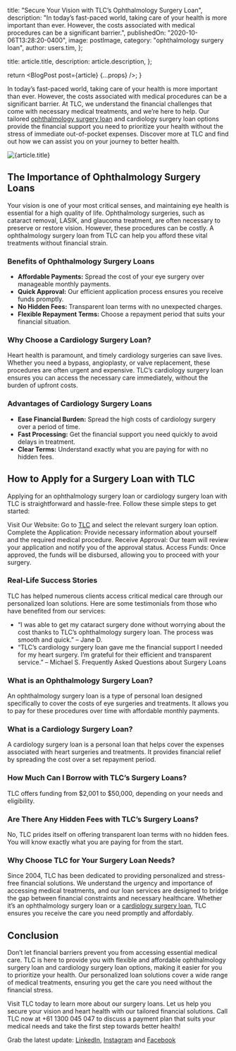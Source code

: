 
  title: "Secure Your Vision with TLC’s Ophthalmology Surgery Loan",
  description:
    "In today’s fast-paced world, taking care of your health is more important than ever. However, the costs associated with medical procedures can be a significant barrier.",
  publishedOn: "2020-10-06T13:28:20-0400",
  image: postImage,
  category: "ophthalmology surgery loan",
  author: users.tim,
};

  title: article.title,
  description: article.description,
};

  return <BlogPost post={article} {...props} />;
}

In today’s fast-paced world, taking care of your health is more important than ever. However, the costs associated with
medical procedures can be a significant barrier. At TLC, we understand the financial challenges that come with necessary
medical treatments, and we’re here to help. Our tailored [ophthalmology surgery loan](https://tlc.com.au/osl-improve-your-vision-for-a-better-life) and cardiology surgery loan options
provide the financial support you need to prioritize your health without the stress of immediate out-of-pocket expenses.
Discover more at TLC and find out how we can assist you on your journey to better health.

<Image src={postImage} alt={article.title} />

## The Importance of Ophthalmology Surgery Loans

Your vision is one of your most critical senses, and maintaining eye health is essential for a high quality of life.
Ophthalmology surgeries, such as cataract removal, LASIK, and glaucoma treatment, are often necessary to preserve or
restore vision. However, these procedures can be costly. A ophthalmology surgery loan from TLC can help you afford
these vital treatments without financial strain.

### Benefits of Ophthalmology Surgery Loans

- **Affordable Payments:** Spread the cost of your eye surgery over manageable monthly payments.
- **Quick Approval:** Our efficient application process ensures you receive funds promptly.
- **No Hidden Fees:** Transparent loan terms with no unexpected charges.
- **Flexible Repayment Terms:** Choose a repayment period that suits your financial situation.

### Why Choose a Cardiology Surgery Loan?

Heart health is paramount, and timely cardiology surgeries can save lives. Whether you need a bypass, angioplasty, or valve replacement, these procedures are often urgent and expensive. TLC’s cardiology surgery loan ensures you can access the necessary care immediately, without the burden of upfront costs.

### Advantages of Cardiology Surgery Loans

- **Ease Financial Burden:** Spread the high costs of cardiology surgery over a period of time.
- **Fast Processing:** Get the financial support you need quickly to avoid delays in treatment.
- **Clear Terms:** Understand exactly what you are paying for with no hidden fees.

## How to Apply for a Surgery Loan with TLC

Applying for an ophthalmology surgery loan or cardiology surgery loan with TLC is straightforward and hassle-free.
Follow these simple steps to get started:

Visit Our Website: Go to [TLC](https://tlc.com.au) and select the relevant surgery loan option.
Complete the Application: Provide necessary information about yourself and the required medical procedure.
Receive Approval: Our team will review your application and notify you of the approval status.
Access Funds: Once approved, the funds will be disbursed, allowing you to proceed with your surgery.

### Real-Life Success Stories

TLC has helped numerous clients access critical medical care through our personalized loan solutions.
Here are some testimonials from those who have benefited from our services:

- “I was able to get my cataract surgery done without worrying about the cost thanks to TLC’s ophthalmology surgery loan. The process was smooth and quick.” – Jane D.
- “TLC’s cardiology surgery loan gave me the financial support I needed for my heart surgery. I’m grateful for their efficient and transparent service.” – Michael S.
  Frequently Asked Questions about Surgery Loans

### What is an Ophthalmology Surgery Loan?

An ophthalmology surgery loan is a type of personal loan designed specifically to cover the costs of eye surgeries and treatments.
It allows you to pay for these procedures over time with affordable monthly payments.

### What is a Cardiology Surgery Loan?

A cardiology surgery loan is a personal loan that helps cover the expenses associated with heart surgeries and treatments.
It provides financial relief by spreading the cost over a set repayment period.

### How Much Can I Borrow with TLC’s Surgery Loans?

TLC offers funding from $2,001 to $50,000, depending on your needs and eligibility.

### Are There Any Hidden Fees with TLC’s Surgery Loans?

No, TLC prides itself on offering transparent loan terms with no hidden fees. You will know exactly what you are
paying for from the start.

### Why Choose TLC for Your Surgery Loan Needs?

Since 2004, TLC has been dedicated to providing personalized and stress-free financial solutions. We understand
the urgency and importance of accessing medical treatments, and our loan services are designed to bridge the gap
between financial constraints and necessary healthcare. Whether it’s an ophthalmology surgery loan or a
[cardiology surgery loan](https://tlc.com.au/13-unforgivable-cardiology-surgery-loan-mistakes),
TLC ensures you receive the care you need promptly and affordably.

## Conclusion

Don’t let financial barriers prevent you from accessing essential medical care. TLC is here to provide you with flexible and affordable ophthalmology surgery loan and cardiology surgery loan options, making it easier for you to prioritize your health. Our personalized loan solutions cover a wide range of medical treatments, ensuring you get the care you need without the financial stress.

Visit TLC today to learn more about our surgery loans. Let us help you secure your vision and heart health with our tailored financial solutions. Call TLC now at +61 1300 045 047 to discuss a payment plan that suits your medical needs and take the first step towards better health!

Grab the latest update: [LinkedIn](https://au.linkedin.com/company/tlc-total-lifestyle-credit), [Instagram](https://www.instagram.com/tlc.social) and [Facebook](https://www.facebook.com/totallifestylecredit)
